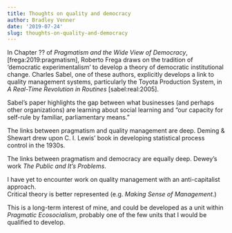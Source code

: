 ```yaml
---
title: Thoughts on quality and democracy
author: Bradley Venner
date: '2019-07-24'
slug: thoughts-on-quality-and-democracy
---
```


In Chapter ?? of *Pragmatism and the Wide View of Democracy*, [frega:2019:pragmatism], Roberto Frega draws on the tradition of 'democratic experimentalism' to develop a theory of democratic institutional change.  Charles Sabel, one of these authors, explicitly develops a link to quality management systems, particularly the Toyota Production System, in *A Real-Time Revolution in Routines* [sabel:real:2005].

Sabel's paper highlights the gap between what businesses (and perhaps other organizations) are learning about social learning and "our capacity for self-rule by familiar, parliamentary means."

The links between pragmatism and quality management are deep.  Deming & Shewart drew upon C. I. Lewis' book in developing statistical process control in the 1930s.  

The links between pragmatism and democracy are equally deep.  Dewey's work *The Public and It's Problems*.

I have yet to encounter work on quality management with an anti-capitalist approach.    
Critical theory is better represented (e.g. *Making Sense of Management*.)

This is a long-term interest of mine, and could be developed as a unit within *Pragmatic Ecosocialism*, probably one of the few units that I would be qualified to develop.
